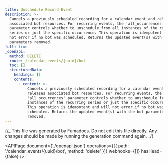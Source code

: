 ```yaml
---
title: Unschedule Record Event
description: >-
  Cancels a previously scheduled recording for a calendar event and releases
  associated bot resources. For recurring events, the 'all_occurrences'
  parameter controls whether to unschedule from all instances of the recurring
  series or just the specific occurrence. This operation is idempotent and will
  not error if no bot was scheduled. Returns the updated event(s) with the bot
  parameters removed.
full: true
_openapi:
  method: DELETE
  route: /calendar_events/{uuid}/bot
  toc: []
  structuredData:
    headings: []
    contents:
      - content: >-
          Cancels a previously scheduled recording for a calendar event and
          releases associated bot resources. For recurring events, the
          'all_occurrences' parameter controls whether to unschedule from all
          instances of the recurring series or just the specific occurrence.
          This operation is idempotent and will not error if no bot was
          scheduled. Returns the updated event(s) with the bot parameters
          removed.
---
```


{/_ This file was generated by Fumadocs.
Do not edit this file directly. Any changes should be made by running the generation command again. _/}

<APIPage
  document={'./openapi.json'}
  operations={[{ path: '/calendar_events/{uuid}/bot', method: 'delete' }]}
  webhooks={[]}
  hasHead={false}
/>
